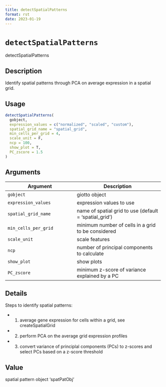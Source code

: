 ```yaml
--- 
title: detectSpatialPatterns 
format: rst 
date: 2023-01-19 
--- 
```

# `detectSpatialPatterns`

detectSpatialPatterns


## Description

Identify spatial patterns through PCA on average expression in a spatial grid.


## Usage

```r
detectSpatialPatterns(
  gobject,
  expression_values = c("normalized", "scaled", "custom"),
  spatial_grid_name = "spatial_grid",
  min_cells_per_grid = 4,
  scale_unit = F,
  ncp = 100,
  show_plot = T,
  PC_zscore = 1.5
)
```


## Arguments

Argument      |Description
------------- |----------------
`gobject`     |     giotto object
`expression_values`     |     expression values to use
`spatial_grid_name`     |     name of spatial grid to use (default = 'spatial_grid')
`min_cells_per_grid`     |     minimum number of cells in a grid to be considered
`scale_unit`     |     scale features
`ncp`     |     number of principal components to calculate
`show_plot`     |     show plots
`PC_zscore`     |     minimum z-score of variance explained by a PC


## Details

Steps to identify spatial patterns:
   

*  1. average gene expression for cells within a grid, see createSpatialGrid   

*  2. perform PCA on the average grid expression profiles   

*  3. convert variance of principlal components (PCs) to z-scores and select PCs based on a z-score threshold


## Value

spatial pattern object 'spatPatObj'


